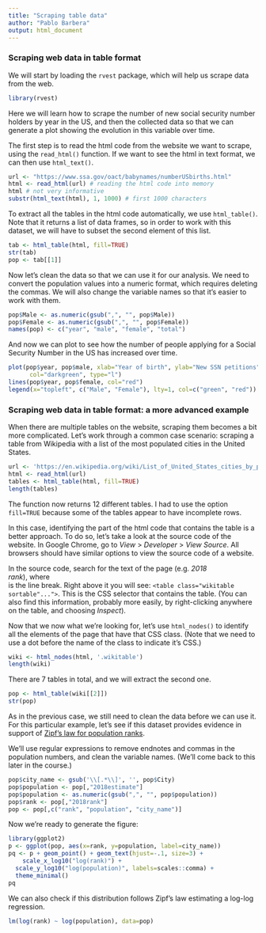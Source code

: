 ```yaml
---
title: "Scraping table data"
author: "Pablo Barbera"
output: html_document
---
```


### Scraping web data in table format

We will start by loading the `rvest` package, which will help us scrape data from the web.

```r
library(rvest)
```

Here we will learn how to scrape the number of new social security number holders by year in the US, and then the collected data so that we can generate a plot showing the evolution in this variable over time.

The first step is to read the html code from the website we want to scrape, using the `read_html()` function. If we want to see the html in text format, we can then use `html_text()`.

```r
url <- "https://www.ssa.gov/oact/babynames/numberUSbirths.html"
html <- read_html(url) # reading the html code into memory
html # not very informative
substr(html_text(html), 1, 1000) # first 1000 characters
```

To extract all the tables in the html code automatically, we use `html_table()`. Note that it returns a list of data frames, so in order to work with this dataset, we will have to subset the second element of this list.

```r
tab <- html_table(html, fill=TRUE)
str(tab)
pop <- tab[[1]]
```

Now let's clean the data so that we can use it for our analysis. We need to convert the population values into a numeric format, which requires deleting the commas. We will also change the variable names so that it's easier to work with them.

```r
pop$Male <- as.numeric(gsub(",", "", pop$Male))
pop$Female <- as.numeric(gsub(",", "", pop$Female))
names(pop) <- c("year", "male", "female", "total")
```

And now we can plot to see how the number of people applying for a Social Security Number in the US has increased over time.

```r
plot(pop$year, pop$male, xlab="Year of birth", ylab="New SSN petitions",
      col="darkgreen", type="l")
lines(pop$year, pop$female, col="red")
legend(x="topleft", c("Male", "Female"), lty=1, col=c("green", "red"))
```

### Scraping web data in table format: a more advanced example

When there are multiple tables on the website, scraping them becomes a bit more complicated. Let's work through a common case scenario: scraping a table from Wikipedia with a list of the most populated cities in the United States.

```r
url <- 'https://en.wikipedia.org/wiki/List_of_United_States_cities_by_population'
html <- read_html(url)
tables <- html_table(html, fill=TRUE)
length(tables)
```

The function now returns 12 different tables. I had to use the option `fill=TRUE` because some of the tables appear to have incomplete rows.

In this case, identifying the part of the html code that contains the table is a better approach. To do so, let's take a look at the source code of the website. In Google Chrome, go to _View_ > _Developer_ > _View Source_. All browsers should have similar options to view the source code of a website.

In the source code, search for the text of the page (e.g. _2018<br />rank_), where _<br />_ is the line break. Right above it you will see: `<table class="wikitable sortable"...">`. This is the CSS selector that contains the table. (You can also find this information, probably more easily, by right-clicking anywhere on the table, and choosing _Inspect_).

Now that we now what we're looking for, let's use `html_nodes()` to identify all the elements of the page that have that CSS class. (Note that we need to use a dot before the name of the class to indicate it's CSS.)

```r
wiki <- html_nodes(html, '.wikitable')
length(wiki)
```

There are 7 tables in total, and we will extract the second one.

```r
pop <- html_table(wiki[[2]])
str(pop)
```

As in the previous case, we still need to clean the data before we can use it. For this particular example, let's see if this dataset provides evidence in support of [Zipf's law for population ranks](https://en.wikipedia.org/wiki/Zipf%27s_law).

We'll use regular expressions to remove endnotes and commas in the population numbers, and clean the variable names. (We'll come back to this later in the course.)

```r
pop$city_name <- gsub('\\[.*\\]', '', pop$City)
pop$population <- pop[,"2018estimate"]
pop$population <- as.numeric(gsub(",", "", pop$population))
pop$rank <- pop[,"2018rank"]
pop <- pop[,c("rank", "population", "city_name")]
```

Now we're ready to generate the figure:

```r
library(ggplot2)
p <- ggplot(pop, aes(x=rank, y=population, label=city_name))
pq <- p + geom_point() + geom_text(hjust=-.1, size=3) +
	scale_x_log10("log(rank)") + 
  scale_y_log10("log(population)", labels=scales::comma) +
  theme_minimal()
pq
```

We can also check if this distribution follows Zipf's law estimating a log-log regression.
```r
lm(log(rank) ~ log(population), data=pop)
```